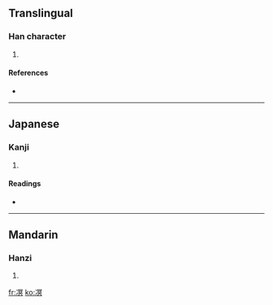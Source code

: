 ==Translingual==

===Han character===
{{Han char|rn=15|rad=冫|as=10|sn=12|four=|canj=戈一月日金 (IMBAC)}}

# {{defn|Han}}

====References====
* {{Han ref|kx=0133.190|dkj=01692|dj=0298.020|hdz=10300.110|uh=51D5|ud=20949}}

----

==Japanese==

===Kanji===
{{ja-kanji|grade=|rs=冫10}}

# {{defn|Japanese}}

====Readings====
* {{ja-readings|on=[[べい]] (bei), [[みょう]] (myō)|kun=[[こおるさま]] (koorusama)}}

----

==Mandarin==

===Hanzi===
{{cmn-hanzi|pin=[[mǐng]] ([[ming3]])|wg=ming<sup>3</sup>}}

# {{defn|Mandarin}}

[[fr:凕]]
[[ko:凕]]